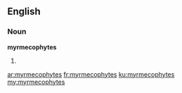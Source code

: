 ==English==

===Noun===
'''myrmecophytes'''

# {{plural of|[[myrmecophyte]]}}

[[ar:myrmecophytes]]
[[fr:myrmecophytes]]
[[ku:myrmecophytes]]
[[my:myrmecophytes]]